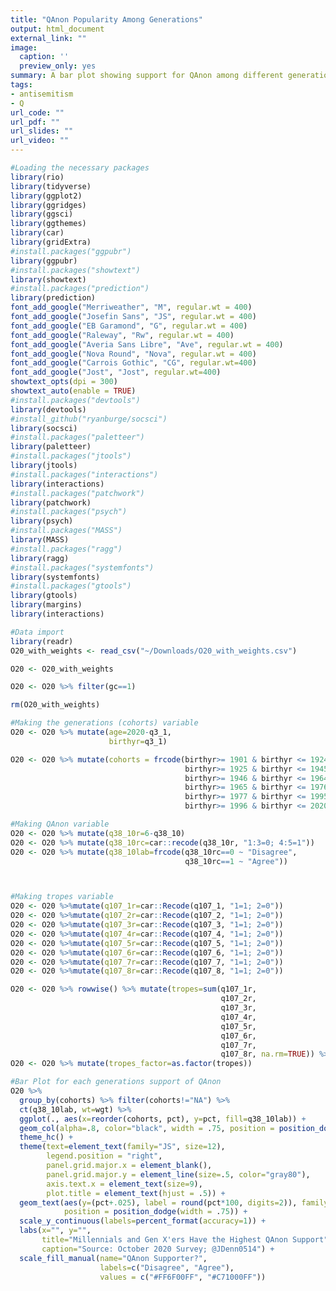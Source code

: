 ```yaml
---
title: "QAnon Popularity Among Generations"
output: html_document
external_link: ""
image: 
  caption: ''
  preview_only: yes
summary: A bar plot showing support for QAnon among different generations. Data gathered from a national survey.
tags:
- antisemitism
- Q
url_code: ""
url_pdf: ""
url_slides: ""
url_video: ""
---
```



```r
#Loading the necessary packages
library(rio)
library(tidyverse)
library(ggplot2)
library(ggridges)
library(ggsci)
library(ggthemes)
library(car)
library(gridExtra)
#install.packages("ggpubr")
library(ggpubr)
#install.packages("showtext")
library(showtext)
#install.packages("prediction")
library(prediction)
font_add_google("Merriweather", "M", regular.wt = 400)
font_add_google("Josefin Sans", "JS", regular.wt = 400)
font_add_google("EB Garamond", "G", regular.wt = 400)
font_add_google("Raleway", "Rw", regular.wt = 400)
font_add_google("Averia Sans Libre", "Ave", regular.wt = 400)
font_add_google("Nova Round", "Nova", regular.wt = 400)
font_add_google("Carrois Gothic", "CG", regular.wt=400)
font_add_google("Jost", "Jost", regular.wt=400)
showtext_opts(dpi = 300)
showtext_auto(enable = TRUE)
#install.packages("devtools")
library(devtools)
#install_github("ryanburge/socsci")
library(socsci)
#install.packages("paletteer")
library(paletteer)
#install.packages("jtools")
library(jtools)
#install.packages("interactions")
library(interactions)
#install.packages("patchwork")
library(patchwork)
#install.packages("psych")
library(psych)
#install.packages("MASS")
library(MASS)
#install.packages("ragg")
library(ragg)
#install.packages("systemfonts")
library(systemfonts)
#install.packages("gtools")
library(gtools)
library(margins)
library(interactions)

```

```r
#Data import
library(readr)
O20_with_weights <- read_csv("~/Downloads/O20_with_weights.csv")

O20 <- O20_with_weights

O20 <- O20 %>% filter(gc==1)

rm(O20_with_weights)


```

```r
#Making the generations (cohorts) variable
O20 <- O20 %>% mutate(age=2020-q3_1,
                      birthyr=q3_1)

O20 <- O20 %>% mutate(cohorts = frcode(birthyr>= 1901 & birthyr <= 1924 ~ 'Greatest\nGeneration',
                                       birthyr>= 1925 & birthyr <= 1945 ~ 'Silent\nGeneration',
                                       birthyr>= 1946 & birthyr <= 1964 ~ 'Boomers',
                                       birthyr>= 1965 & birthyr <= 1976 ~ 'Gen X',
                                       birthyr>= 1977 & birthyr <= 1995 ~ 'Millennials',
                                       birthyr>= 1996 & birthyr <= 2020 ~ 'Gen Z'))

#Making QAnon variable
O20 <- O20 %>% mutate(q38_10r=6-q38_10)
O20 <- O20 %>% mutate(q38_10rc=car::recode(q38_10r, "1:3=0; 4:5=1")) 
O20 <- O20 %>% mutate(q38_10lab=frcode(q38_10rc==0 ~ "Disagree",
                                       q38_10rc==1 ~ "Agree"))




```

```r
#Making tropes variable
O20 <- O20 %>%mutate(q107_1r=car::Recode(q107_1, "1=1; 2=0"))
O20 <- O20 %>%mutate(q107_2r=car::Recode(q107_2, "1=1; 2=0"))
O20 <- O20 %>%mutate(q107_3r=car::Recode(q107_3, "1=1; 2=0"))
O20 <- O20 %>%mutate(q107_4r=car::Recode(q107_4, "1=1; 2=0"))
O20 <- O20 %>%mutate(q107_5r=car::Recode(q107_5, "1=1; 2=0"))
O20 <- O20 %>%mutate(q107_6r=car::Recode(q107_6, "1=1; 2=0"))
O20 <- O20 %>%mutate(q107_7r=car::Recode(q107_7, "1=1; 2=0"))
O20 <- O20 %>%mutate(q107_8r=car::Recode(q107_8, "1=1; 2=0"))

O20 <- O20 %>% rowwise() %>% mutate(tropes=sum(q107_1r, 
                                               q107_2r, 
                                               q107_3r,
                                               q107_4r, 
                                               q107_5r, 
                                               q107_6r, 
                                               q107_7r, 
                                               q107_8r, na.rm=TRUE)) %>% ungroup()
O20 <- O20 %>% mutate(tropes_factor=as.factor(tropes))

```

```r
#Bar Plot for each generations support of QAnon
O20 %>% 
  group_by(cohorts) %>% filter(cohorts!="NA") %>% 
  ct(q38_10lab, wt=wgt) %>% 
  ggplot(., aes(x=reorder(cohorts, pct), y=pct, fill=q38_10lab)) + 
  geom_col(alpha=.8, color="black", width = .75, position = position_dodge2()) + 
  theme_hc() +
  theme(text=element_text(family="JS", size=12),
        legend.position = "right",
        panel.grid.major.x = element_blank(),
        panel.grid.major.y = element_line(size=.5, color="gray80"),
        axis.text.x = element_text(size=9),
        plot.title = element_text(hjust = .5)) +
  geom_text(aes(y=(pct+.025), label = round(pct*100, digits=2)), family="JS",
            position = position_dodge(width = .75)) +
  scale_y_continuous(labels=percent_format(accuracy=1)) +
  labs(x="", y="", 
       title="Millennials and Gen X'ers Have the Highest QAnon Support",
       caption="Source: October 2020 Survey; @JDenn0514") +
  scale_fill_manual(name="QAnon Supporter?", 
                    labels=c("Disagree", "Agree"), 
                    values = c("#FF6F00FF", "#C71000FF"))

```



